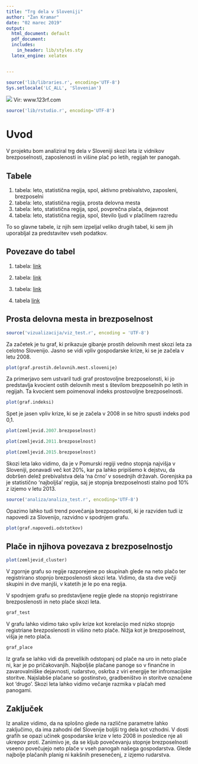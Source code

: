 ```yaml
---
title: "Trg dela v Sloveniji"
author: "Žan Kramar"
date: "02 marec 2019"
output:
  html_document: default
  pdf_document: 
  includes:
    in_header: lib/styles.sty
  latex_engine: xelatex


---
```


```r

source('lib/libraries.r', encoding='UTF-8')
Sys.setlocale('LC_ALL', 'Slovenian')
```

![](slike/slika_zacetek.jpg)
Vir: www.123rf.com


```r
source('lib/rstudio.r', encoding='UTF-8')
```

# Uvod

V projektu bom analiziral trg dela v Sloveniji skozi leta iz vidnikov brezposelnosti, zaposlenosti in višine plač po letih, regijah ter panogah.

## Tabele

1. tabela: leto, statistična regija, spol, aktivno prebivalstvo, zaposleni, brezposelni
2. tabela: leto, statistična regija, prosta delovna mesta
3. tabela: leto, statistična regija, spol, povprečna plača, dejavnost
4. tabela: leto, statistična regija, spol, število ljudi v plačilnem razredu

To so glavne tabele, iz njih sem izpeljal veliko drugih tabel, ki sem jih uporabljal za predstavitev vseh podatkov.

## Povezave do tabel

1. tabela: [link]('https://pxweb.stat.si/pxweb/Dialog/varval.asp?ma=0700950S&ti=&path=../Database/Dem_soc/07_trg_dela/90_arhivski_podatki/02_akt_preb_mes_arhiv/&lang=2')

2. tabela: [link]('https://pxweb.stat.si/pxweb/Dialog/varval.asp?ma=0711535S&ti=&path=../Database/Dem_soc/07_trg_dela/10_place/10_07115_zap_osebe_placa/&lang=2')

3. tabela: [link]('https://pxweb.stat.si/pxweb/Dialog/varval.asp?ma=0701081S&ti=&path=../Database/Dem_soc/07_trg_dela/90_arhivski_podatki/80_place_arhiv/&lang=2')

4. tabela [link](https://pxweb.stat.si/pxweb/Dialog/varval.asp?ma=0714694S&ti=&path=../Database/Dem_soc/07_trg_dela/30_07146_prosta_mesta/&lang=2')



## Prosta delovna mesta in brezposelnost
```r
source('vizualizacija/viz_test.r', encoding = 'UTF-8')
```
Za začetek je tu graf, ki prikazuje gibanje prostih delovnih mest skozi leta za celotno Slovenijo. Jasno se vidi vpliv gospodarske krize, ki se je začela v letu 2008.

```r
plot(graf.prostih.delovnih.mest.slovenije)
```

Za primerjavo sem ustvaril tudi graf prostovoljne brezposelonsti, ki jo predstavlja kvocient ostih delovnih mest s številom brezposelnih po letih in regijah. Ta kvocient sem poimenoval indeks prostovoljne brezposelnosti.

```r
plot(graf.indeksi)
```
Spet je jasen vpliv krize, ki se je začela v 2008 in se hitro spusti indeks pod 0,1.

```r
plot(zemljevid.2007.brezposelnost)

plot(zemljevid.2011.brezposelnost)

plot(zemljevid.2015.brezposelnost)
```

Skozi leta lako vidimo, da je v Pomurski regiji vedno stopnja najvišja v Sloveniji, ponavadi več kot 20%, kar pa lahko pripišemo k dejstvu, da dobršen delež prebivalstva dela 'na črno' v sosednjih državah. Gorenjska pa je statistično 'najboljša' regija, saj je stopnja brezposelnosti stalno pod 10% z izjemo v letu 2013.


```r
source('analiza/analiza_test.r', encoding='UTF-8')
```
Opazimo lahko tudi trend povečanja brezposelnosti, ki je razviden tudi iz napovedi za Slovenijo, razvidno v spodnjem grafu.

```r
plot(graf.napovedi.odstotkov)
```

## Plače in njihova povezava z brezposelnostjo

```r
plot(zemljevid_cluster)
```
V zgornje grafu so regije razporejene po skupinah glede na neto plačo ter registrirano stopnjo brezposlenosti skozi leta. Vidimo, da sta dve večji skupini in dve manjši, v katetih je le po ena regija. 


V spodnjem grafu so predstavljene regije glede na stopnjo registrirane brezposlenosti in neto plače skozi leta.

```r
graf_test
```
V grafu lahko vidimo tako vpliv krize kot korelacijo med nizko stopnjo registriane brezposlenosti in višino neto plače. Nižja kot je brezposelnost, višja je neto plača.

```r
graf_place
```

Iz grafa se lahko vidi da prevelikih odstopanj od plače na uro in neto plače ni, kar je po pričakovanjih. Najboljše plačane panoge so v finančne in zavarovalniške dejavnosti, rudarstvo, oskrba z  viri energije ter infromacijske storitve. Najslabše plačane so gostinstvo, gradbeništvo in storitve označene kot 'drugo'. Skozi leta lahko vidimo večanje razmika v plačah med panogami.

## Zaključek

Iz analize vidimo, da na splošno glede na različne parametre lahko zaključimo, da ima zahodni del Slovenije boljši trg dela kot vzhodni.
V dosti grafih se opazi učinek gospodarske krize v leto 2008 in posledice nje ali ukrepov proti.
Zanimivo je, da se kljub povečevanju stopnje brezposelnosti vseeno povečujejo neto plače v vseh panogah našega gospodarstva. Glede najbolje plačanih planig ni kakšnih presenečenj, z izjemo rudarstva.






